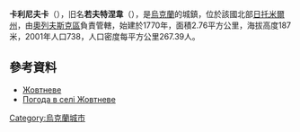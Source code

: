 {{coord|51|1|28|N|27|26|20|E|scale:30000|display=title}}

'''卡利尼夫卡'''（{{lang-uk|Калинівка}}），旧名'''若夫特涅韋'''（{{lang-uk|Жовтневе}}），是[[烏克蘭|烏克蘭]]的城鎮，位於該國北部[[日托米爾州|日托米爾州]]，由[[奧列夫斯克區|奧列夫斯克區]]負責管轄，始建於1770年，面積2.76平方公里，海拔高度187米，2001年人口738，人口密度每平方公里267.39人。

==參考資料==
*[http://w1.c1.rada.gov.ua/pls/z7502/A005?rdat1=16.11.2012&rf7571=10330 Жовтневе]{{dead link|date=2017年11月 |bot=InternetArchiveBot |fix-attempted=yes }}
* [http://weather.in.ua/ua/zhitomirskaja/7802 Погода в селі Жовтневе] {{Wayback|url=http://weather.in.ua/ua/zhitomirskaja/7802 |date=20111219164524 }}

{{Ukraine-geo-stub}}
[[Category:烏克蘭城市|Category:烏克蘭城市]]